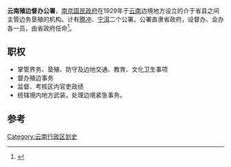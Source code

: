 '''云南殖边督办公署'''，[[南京国民政府|南京国民政府]]在1929年于[[云南|云南]]边境地方设立的介于省县之间主管边务垦殖的机构。计有[[腾冲|腾冲]]、[[宁洱|宁洱]]二个公署。公署直隶省政府，设督办、会办各一员，由省政府任命<ref>{{Cite book|title=民国政制史 下|last=钱端升等著|first=|publisher=上海：上海人民出版社|year=2008年8月|isbn=978-7-208-07967-0|location=|pages=493}}</ref>。
==职权==
*掌管界务、垦殖、防守及边地交通、教育、文化卫生事项
*督办殖边事务
*监督、考核区内官吏政绩
*统辖境内地方武装，处理边境紧急事务。

==参考 ==
{{reflist}}

[[Category:云南行政区划史|Category:云南行政区划史]]
{{yunnan-stub}}